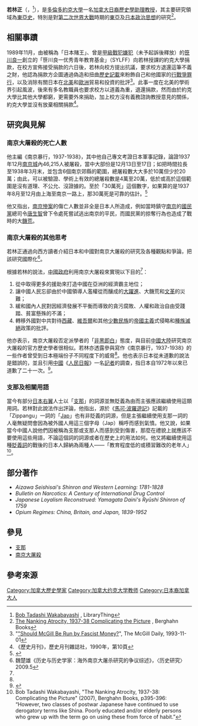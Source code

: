 
{{學術研究工作者
| 姓名     = Bob Tadashi Wakabayashi<br>若林正
| 圖像     = 
| 圖像大小 = 
| 圖像說明 = 
| 職務     = [[約克大學_(加拿大)|約克大學]][[歷史學|歷史學]][[助理教授|助理教授]]
| 國籍     = {{CAN}}
| 研究領域 = [[東亞|東亞]]歷史
| 學歷     = 
}}
'''若林正'''（{{lang-en|Bob Tadashi Wakabayashi}}，{{bd|1950年|2月17日}}<ref>[https://www.librarything.com/author/wakabayashibob Bob Tadashi Wakabayashi] {{webarchive|url=https://web.archive.org/web/20161130184750/https://www.librarything.com/author/wakabayashibob |date=2016-11-30 }}, LibraryThing</ref>），是[[多倫多|多倫多]][[約克大學_(加拿大)|約克大學]]一名[[加拿大|加拿大]][[日裔|日裔]][[歷史學|歷史學]][[助理教授|助理教授]]，其主要研究領域為[[東亞史|東亞史]]，特別是對[[第二次世界大戰|第二次世界大戰]]時期的[[東亞|東亞]]及[[日本|日本]][[政治思想|政治思想]]的研究<ref>[http://www.berghahnbooks.com/title/WakabayashiNanking The Nanking Atrocity, 1937-38 Complicating the Picture] {{webarchive|url=https://web.archive.org/web/20161201111918/http://berghahnbooks.com/title/WakabayashiNanking |date=2016-12-01 }}, Berghahn Books</ref>。

==相關事蹟==
1989年11月，由被稱為「日本賭王」、曾是[[甲級戰犯|甲級戰犯]][[嫌犯|嫌犯]]（未予起訴後釋放）的[[笹川良一|笹川良一]]創立的「笹川良一优秀青年教育基金」（SYLFF）向若林授課的約克大學捐款，在校方宣佈接受捐款的六日後，若林向校方提出抗議，要求校方退還這筆不義之財，他認為捐款方企圖通過偽造和扭曲[[歷史記載|歷史記載]]來粉飾自己和他國家的[[戰爭罪|行戰爭罪行]]，以及消除有關日本在[[北美|北美]]和[[歐洲|歐洲]]貿易和投資的批評<ref>"[https://archive.org/stream/McGillLibrary-mcgill-daily-v83-n031-november-01-1993-13915/mcgill-daily-v83-n031-november-01-1993#page/n1/mode/2up "Should McGill Be Run by Fascist Money?]", The McGill Daily, 1993-11-01</ref>。此事一度在北美的學術界引起風波，後來有多名教職員也要求校方以道義為重，退還捐款，然而由於約克大學比其他大學都窮，更需要外來捐助，加上校方沒有義務諮詢教授意見的關係，約克大學並沒有放棄相關捐款<ref>《歷史月刊》，歷史月刊雜誌社，1990年，第10頁</ref>。

==研究與見解==
===南京大屠殺的死亡人數===
他主編《南京暴行，1937-1938》，其中他自己專文考證日本軍事記錄，論證1937年12月[[南京城|南京城]]內46,215人被屠殺，當中大部份是12月13日至17日；如把時間拉長至1938年3月末，並包含6個南京郊縣的範圍，總屠殺數大大多於10萬但少於20萬；由此，可以被驗證、學術上有效的總屠殺數是4萬至20萬，低於或高於這個範圍是沒有道理、不公允、沒證據的。至於「30萬死」這個數字，如果算的是1937年8月至12月由上海至南京一路上，那30萬死是可靠的估計。<ref>{{cite book|chapter=Leftover Problems|title=The Nanking Atrocity, 1937-38: Complicating the Picture|first=Bob Tadashi|last=Wakabayashi|editor-first=Bob Tadashi|editor-last=Wakabayashi|publisher=Berghahn Books|date=2008|page=362, 382, 384|quote=(p. 382) Damage surveys made during or just after catastrophic events are sometimes flawed and result in erroneous findings that later studies must rectify. [...] (p. 362) At the present stage of research, victimization estimates of under 40,000 and over 200,000 push the limits of reason, fairness, and evidence; [...] (p. 384) Japanese military sources dating from 1937, such as official battle reports and private field diaries, are the most reliable and revealing of all the sources examined here. Left by “the side that did the killing,” these documents are self-incriminating in ways that their compilers did not intend. When read critically, they attest that Japanese troops illegally and unjustifiably massacred at least 29,240 Chinese—and I would say 46,215—just before and after Nanking fell. Beyond that, there is room for honest debate. Conservatives adhere to this academically reputable low-end estimate of over 40,000. By contrast, I hold that we must add several tens of thousands more Chinese illegally and unjustifiably killed from early December 1937 to the end of March 1938 in the NSAD—the walled city and 6 adjacent counties. This is a longer time span and a wider area than conservatives and deniers will allow. Largely following Kasahara Tokushi [笠原十九司], then, I conclude that a final victim total will far exceed 100,000 but fall short of 200,000 in the absence of new evidence. But, to repeat for emphasis, an empirically verifiable, scholarly valid victimization range is from over 40,000 to under 200,000. [...] (p. 384) However, as conservatives admit, the figure 300,000 does represent a credible total for Chinese belligerents and civilians killed in the entire Yangtze delta area from Shanghai to Nanking over the period August to December 1937.}}</ref>

他又指出，[[南京大屠殺|南京慘案]]的傷亡人數並非全是日本人所造成，例如當時鎮守[[南京|南京]]的[[國民黨|國民黨]]總司令[[唐生智|唐生智]]曾下令處死嘗試逃出南京的平民，而國民黨的掠奪行為也造成了戰時的大[[饑荒|饑荒]]。

===南京大屠殺的其他思考===

若林正通過向西方讀者介紹日本和中國對南京大屠殺的研究及各種觀點和爭論，把該研究國際化<ref>魏楚雄《历史与历史学家：海外南京大屠杀研究的争议综述》，〈历史研究〉2009.5 </ref>。

根據若林的說法，[[中國政府|中國政府]]利用南京大屠殺來實現以下目的<ref name= "李劼"/>：
#從中取得更多的援助來打造中國在亞洲的經濟霸主地位；
#讓中國人民忘卻由於中國領導人濫權從而釀成的[[大躍進|大躍進]]、大饑荒和[[文革|文革]]的災難；
#緩和國內人民對因經濟發展不平衡而導致的貪污腐敗、人權和政治自由受踐踏、貧富懸殊的不滿；
#轉移外國對中共對待[[西藏|西藏]]、[[維吾爾|維吾爾]]和其他[[少數民族|少數民族]]的[[帝國主義|帝國主義]]式侵略和[[種族滅絕|種族滅絕]]政策的批評。

他亦表示，南京大屠殺否定派學者的「[[假兩難推理|非黑即白]]」態度，與目前[[中國大陸|中國大陸]]研究南京大屠殺的官方歷史學者很相似。若林亦透露參與寫作《南京暴行，1937-1938》的一些作者曾受到日本極端份子不同程度下的威脅<ref name= "李劼"/>。他也表示日本從未道歉的說法是錯誤的，並且引用[[中國|中國]]《[[人民日報|人民日報]]》一名[[記者|記者]]的調查，指日本自1972年以來已道歉了二十一次。<ref name= "李劼">{{cite journal|last=李劼|title=迷霧裏的歷史——評Bob T. Wakabayashi, ed., The Nanking Atrocity,1937-38|journal=〈二十一世紀〉|volume=142|date=2014|url=https://www.cuhk.edu.hk/ics/21c/media/articles/c142-201306064.pdf|archiveurl=https://web.archive.org/web/20160928205720/https://www.cuhk.edu.hk/ics/21c/media/articles/c142-201306064.pdf|archivedate=2016-09-28}}</ref>。

===支那及相關用語===
當今有部分[[日本右翼|日本右翼]]人士以「[[支那|支那]]」的詞源並無貶義為由而主張應該繼續使用這類用詞。若林對此說法作出評論，他指出，源於《[[馬可·波羅遊記|馬可·波羅遊記]]》記載的「Zippangu」一詞的「[[Jap|Jap]]」也有非貶義的詞源，但是主張繼續使用支那一詞的人毫無疑問會因為被外國人用這三個字母（Jap）稱呼而感到氣憤。他又說，如果當今中國人說他們因被稱為支那或支那人而感到受到傷害，那麼在禮貌上就應該不要使用這些用語，不論這個詞的詞源或者在歷史上的用法如何。他又將繼續使用這種[[貶義詞|貶義詞]]的戰後的日本人歸納為兩種人——「教育程度低的或積習難改的老年人」<ref name="Wakabayashi">Bob Tadashi Wakabayashi, "The Nanking Atrocity, 1937-38: Complicating the Picture" (2007), Berghahn Books, p395-396: “However, two classes of postwar Japanese have continued to use derogatory terms like Shina. Poorly educated and/or elderly persons who grew up with the term go on using these from force of habit.”</ref>。

==部分著作==
*''Aizawa Seishisai's Shinron and Western Learning: 1781-1828''
*''Bulletin on Narcotics: A Century of International Drug Control''
*''Japanese Loyalism Reconstrued: Yamagata Daini's Ryūshi Shinron of 1759''
*''Opium Regimes: China, Britain, and Japan, 1839-1952''

==參見==
*[[支那|支那]]
*[[南京大屠殺|南京大屠殺]]

==參考來源==
<references />

{{DEFAULTSORT: Wakabayashi, Bob}}
[[Category:加拿大歷史學家|Category:加拿大歷史學家]]
[[Category:加拿大约克大学教师|Category:加拿大约克大学教师]]
[[Category:日本裔加拿大人|Category:日本裔加拿大人]]